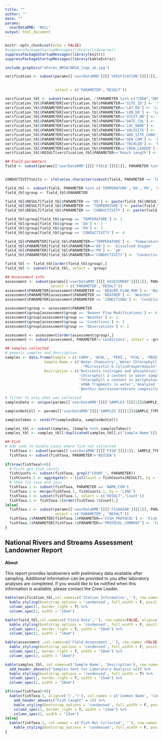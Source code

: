 ```yaml
---
title: ""
author: ""
date: ""
params:
  userDataRMD: 'NULL'
output: html_document
---
```



```r
knitr::opts_chunk$set(echo = FALSE)
#suppressPackageStartupMessages(library(tidyverse))
suppressPackageStartupMessages(library(knitr))
suppressPackageStartupMessages(library(kableExtra))


```



```r

include_graphics("eForms_NRSA/NRSA_logo_sm.jpg")

verification <- subset(params[['userDataRMD']][['VERIFICATION']][[1]], PARAMETER %in% c('SITE_ID','VISIT_NO', "DATE_COL","LOC_NAME","CREW",
                                                                                               "LAT_DD","LON_DD","VALXSITE",'ADD_SITE_CHAR',
                                                                                               "GEN_COM","DRCTNS","RCHWIDTH","TRCHLEN","CREW_LEADER"),
                       select = c('PARAMETER','RESULT'))

verification_tbl <- subset(verification, !(PARAMETER %in% c("CREW","DRCTNS","RCHWIDTH" )))
verification_tbl$PARAMETER[verification_tbl$PARAMETER=='SITE_ID'] <- 'Site ID'
verification_tbl$PARAMETER[verification_tbl$PARAMETER=='LAT_DD'] <- 'Latitude'
verification_tbl$PARAMETER[verification_tbl$PARAMETER=='LON_DD'] <- 'Longitude'
verification_tbl$PARAMETER[verification_tbl$PARAMETER=='VISIT_NO'] <- 'Visit Number'
verification_tbl$PARAMETER[verification_tbl$PARAMETER=='DATE_COL'] <- 'Sample Date'
verification_tbl$PARAMETER[verification_tbl$PARAMETER=='LOC_NAME'] <- 'Location'
verification_tbl$PARAMETER[verification_tbl$PARAMETER=='VALXSITE'] <- 'Sample Type'
verification_tbl$PARAMETER[verification_tbl$PARAMETER=='ADD_SITE_CHAR'] <- 'Site Characteristics'
verification_tbl$PARAMETER[verification_tbl$PARAMETER=='GEN_COM'] <- 'General Site Comments'
verification_tbl$PARAMETER[verification_tbl$PARAMETER=='TRCHLEN'] <- 'Reach Length'
verification_tbl$PARAMETER[verification_tbl$PARAMETER=='CREW_LEADER'] <- 'Crew Leader'
verification_tbl$RESULT[verification_tbl$PARAMETER=='Reach Length'] <- paste(verification_tbl$RESULT[verification_tbl$PARAMETER=='Reach Length'], 'm', sep=' ') 

```


```r
## Field parameters
field <- subset(params[['userDataRMD']][['FIELD']][[1]], PARAMETER %in% c("LOCATION","TIME" ,"DO","TEMPERATURE" ,
                                                                                 "PH","CONDUCTIVITY","CORRECTED"))

CONDUCTIVITYunits <- ifelse(as.character(subset(field, PARAMETER == 'CORRECTED')$RESULT)=='Y', 'uS/cm @ 25C','uS/cm')

field_tbl <- subset(field, PARAMETER %in% c('TEMPERATURE','DO','PH', 'CONDUCTIVITY'), select = c('PARAMETER','RESULT'))
field_tbl$group <- field_tbl$PARAMETER

field_tbl$RESULT[field_tbl$PARAMETER == 'DO'] <- paste(field_tbl$RESULT[field_tbl$PARAMETER == 'DO'], 'mg/L', sep = ' ')
field_tbl$RESULT[field_tbl$PARAMETER == 'TEMPERATURE'] <- paste(field_tbl$RESULT[field_tbl$PARAMETER == 'TEMPERATURE'], 'C', sep = ' ')
field_tbl$RESULT[field_tbl$PARAMETER == 'CONDUCTIVITY'] <- paste(field_tbl$RESULT[field_tbl$PARAMETER == 'CONDUCTIVITY'], CONDUCTIVITYunits, sep = ' ')

field_tbl$group[field_tbl$group == 'TEMPERATURE'] <- 1
field_tbl$group[field_tbl$group == 'DO'] <- 2
field_tbl$group[field_tbl$group == 'PH'] <- 3
field_tbl$group[field_tbl$group == 'CONDUCTIVITY'] <- 4

field_tbl$PARAMETER[field_tbl$PARAMETER=='TEMPERATURE'] <- 'Temperature'
field_tbl$PARAMETER[field_tbl$PARAMETER=='DO'] <- 'Dissolved Oxygen'
field_tbl$PARAMETER[field_tbl$PARAMETER=='PH'] <- 'pH'
field_tbl$PARAMETER[field_tbl$PARAMETER=='CONDUCTIVITY'] <- 'Conductivity'

field_tbl <- field_tbl[order(field_tbl$group),]
field_tbl <- subset(field_tbl, select = -group)

```
```r
## Assessment info
assessment <- subset(params[['userDataRMD']][['ASSESSMENT']][[1]], PARAMETER %in% c('WEATHER','CONDITIONS','BEAVER_FLOW_MOD'),
                     select = c('PARAMETER','RESULT'))
assessment$PARAMETER[assessment$PARAMETER == 'BEAVER_FLOW_MOD'] <- 'Beaver Flow Modifications'
assessment$PARAMETER[assessment$PARAMETER == 'WEATHER'] <- 'Weather'
assessment$PARAMETER[assessment$PARAMETER == 'CONDITIONS'] <- 'Conditions'

assessment$group <- assessment$PARAMETER
assessment$group[assessment$group == 'Beaver Flow Modifications'] <- 4
assessment$group[assessment$group == 'Weather'] <- 1
assessment$group[assessment$group == 'Conditions'] <- 2
assessment$group[assessment$group == 'Observations'] <- 3

assessment <- assessment[order(assessment$group),]
assessment <- subset(assessment, PARAMETER!='Conditions', select = -group)

```



```r
## samples collected
# generic samples and description
samples <- data.frame(Sample = c('CHEM', 'WCHL', 'PERI', 'PCHL', 'PBIO', 'PDNA', 'MICX', 'ENTE','BENT'),
                  Sample.Name = c('Water Chemistry','Water Chlorophyll a','Periphyton Assemblage','Periphyton Chlorophyll a','Periphyton Biomass','Periphyton DNA',
                                    "Microcystin & Cylindrospermopsin", 'Enterococci','Benthic Macroinvertebrates'),
                  Description = c('Nutrients (nitrogen and phosphorus), basic anions & cations, turbidity, organic carbon',
                                  'Chlorophyll a content in water sample','Algal species composition',
                                  'Chlorophyll a content in periphyton sample','Biomass in periphyton scraping',
                                  'eDNA fragments in water','Analyzed for algal toxins in water','*E.coli* and enterococci',
                                  'Benthic macroinvertebrate composition'), stringsAsFactors=F)

# filter to only what was collected
samplesData <- unique(params[['userDataRMD']][['SAMPLES']][[1]]$SAMPLE_TYPE)[!(unique(params[['userDataRMD']][['SAMPLES']][[1]]$SAMPLE_TYPE) %in% 'SAMP')]

samplesNotColl <- params[['userDataRMD']][['SAMPLES']][[1]]$SAMPLE_TYPE[params[['userDataRMD']][['SAMPLES']][[1]]$PARAMETER=='NOT_COLLECTED' & params[['userDataRMD']][['SAMPLES']][[1]]$RESULT=='Y']

samplesTaken <- setdiff(samplesData, samplesNotColl) 

samples_tbl <- subset(samples, (Sample %in% samplesTaken))
samples_tbl <- samples_tbl[!duplicated(samples_tbl[,c('Sample.Name')]), c('Sample.Name','Description')]

```

```r
## Fish 
# Add code to handle cases where fish not collected
  fishTaxa <- subset(params[['userDataRMD']][['FISH']][[1]], SAMPLE_TYPE == 'FISH', select = c('LINE','PARAMETER','RESULT'))
  fishTaxa <- subset(fishTaxa, PARAMETER!='REVIEW')
  
if(nrow(fishTaxa)>0){
  # First get fish counts
  fishCounts <- subset(fishTaxa, grepl("COUNT_", PARAMETER))
  fishCounts.1 <- aggregate(x = list(Count = fishCounts$RESULT), by = fishCounts[c('LINE')], FUN = function(x){sum(as.numeric(x), na.rm=TRUE)})
  # then fix taxa and join
  fishTaxa.1 <- subset(fishTaxa, PARAMETER == 'NAME_COM')
  fishTaxa.1 <- merge(fishTaxa.1, fishCounts.1, by = 'LINE')
  fishTaxa.1 <- subset(fishTaxa.1, select = c('RESULT','Count'))
  fishTaxa.1 <- fishTaxa.1[order(fishTaxa.1$Count),]
}else{
  fishTaxa.1 <- subset(params[['userDataRMD']][['FISHGEAR']][[1]], PARAMETER %in% c('FISH_PROTOCOL','PROTOCOL_COMMENT'), 
                       select = c('PARAMETER', 'RESULT'))
  fishTaxa.1$PARAMETER[fishTaxa.1$PARAMETER=='FISH_PROTOCOL'] <- 'Fish Protocol Result'
  fishTaxa.1$PARAMETER[fishTaxa.1$PARAMETER=='PROTOCOL_COMMENT'] <- 'Comment'
}

```

## National Rivers and Streams Assessment Landowner Report

#### About
This report provides landowners with preliminary data available after sampling. Additional information can be provided to you after laboratory analyses are completed. If you would like to be notified when this information is available, please contact the Crew Leader.



```r
kable(verification_tbl,col.names=c('Station Information',''), row.names=FALSE, align=c('l','r')) %>%
  kable_styling(bootstrap_options = 'condensed', full_width = F, position = "float_left") %>%
  column_spec(1, border_right = T) %>%
  column_spec(2, width = "16em")

kable(field_tbl,col.names=c('Field Data',''), row.names=FALSE, align=c('l','r')) %>%
  kable_styling(bootstrap_options = 'condensed', full_width = F, position = "float_left") %>%
  column_spec(1, border_right = T, width = "10em") %>%
  column_spec(2, width = "16em")

kable(assessment ,col.names=c('Field Assessment',''), row.names =FALSE, align=c('l','r')) %>%
  kable_styling(bootstrap_options = 'condensed', full_width = F, position = "float_left") %>%
  column_spec(1, border_right = T, width = "10em") %>%
  column_spec(2, width = "16em")

```



```r

kable(samples_tbl, col.names=c('Sample Name', 'Description'), row.names = FALSE, align=c('l','r')) %>%
  add_header_above(c('Samples Sent for Laboratory Analysis'=2)) %>%
  kable_styling(bootstrap_options = 'condensed', full_width = T) %>%
  column_spec(1, border_right = T, width = "15em") %>%
  column_spec(2, width = "20em")
```



```r

if(nrow(fishTaxa)>0){
  kable(fishTaxa.1, align=c('l','r'), col.names = c('Common Name', 'Count'), row.names = FALSE) %>%
    add_header_above(c("Fish Caught" = 2)) %>%
    kable_styling(bootstrap_options = 'condensed', full_width = F, position = 'left') %>%
    column_spec(1, border_right = T, width = "15em") %>%
    column_spec(2, width = "12em")
}else{
  kable(fishTaxa.1, col.names = c('Fish Not Collected', ''), row.names = FALSE, align=c('l','r')) %>%
    kable_styling(bootstrap_options = 'condensed', full_width = F, position = 'left') 
}
```


